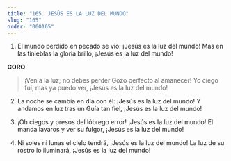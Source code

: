 ```yaml
---
title: "165. JESÚS ES LA LUZ DEL MUNDO"
slug: "165"
order: "000165"
---
```


1. El mundo perdido en pecado se vio:
¡Jesús es la luz del mundo!
Mas en las tinieblas la gloria brilló,
¡Jesús es la luz del mundo!

**CORO**
>¡Ven a la luz; no debes perder Gozo perfecto al amanecer!
Yo ciego fui, mas ya puedo ver,
¡Jesús es la luz del mundo!

2. La noche se cambia en día con él:
¡Jesús es la luz del mundo!
Y andamos en luz tras un Guía tan fiel,
¡Jesús es la luz del mundo!

3. ¡Oh ciegos y presos del lóbrego error!
¡Jesús es la luz del mundo!
El manda lavaros y ver su fulgor,
¡Jesús es la luz del mundo!

4. Ni soles ni lunas el cielo tendrá,
¡Jesús es la luz del mundo!
La luz de su rostro lo iluminará,
¡Jesús es la luz del mundo!
